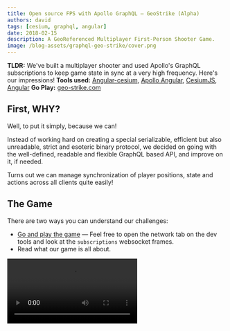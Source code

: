 ```yaml
---
title: Open source FPS with Apollo GraphQL — GeoStrike (Alpha)
authors: david
tags: [cesium, graphql, angular]
date: 2018-02-15
description: A GeoReferenced Multiplayer First-Person Shooter Game.
image: /blog-assets/graphql-geo-strike/cover.png
---
```



<Article />

**TLDR:** We've built a multiplayer shooter and used Apollo's GraphQL subscriptions to keep game state in sync at a very high frequency. Here's our impressions!
**Tools used:** [Angular-cesium](http://angular-cesium.com), [Apollo Angular](https://github.com/kamilkisiela/apollo-angular), [CesiumJS](https://cesiumjs.org), [Angular](https://angular.io)
**Go Play:** [geo-strike.com](https://geo-strike.com)

# First, WHY?

Well, to put it simply, because we can!

Instead of working hard on creating a special serializable, efficient but also unreadable, strict and esoteric binary protocol, we decided on going with the well-defined, readable and flexible GraphQL based API, and improve on it, if needed.

Turns out we can manage synchronization of player positions, state and actions across all clients quite easily!

# The Game

There are two ways you can understand our challenges:

- [Go and play the game](http://geo-strike.com) — Feel free to open the network tab on the dev tools and look at the `subscriptions` websocket frames.
- Read what our game is all about.

<Video src="/blog-assets/graphql-geo-strike/gameplay.webm" />

For those of you that have not played the game (yet!) I'll explain a bit what it is.

Our game is a multiplayer shooting game that is taking place in the vicinity of the Times Square. The game mode is a "team deathmatch" battle where you spawn on the map with your team, and you need to find and shoot the other team's players. The winning team is the one that stayed alive while the other team's players are dead. If you die, you can only view the rest of the game from a bird's eye view.

<Video src="/blog-assets/graphql-geo-strike/map.webm" />

We use CesiumJS — a Google Earth like, open source, mapping engine — as our scene, so when I say the game takes place in the Times Square, It's an actual representation of the Times Square with the buildings being streamed to the client using Cesium's 3d Tiles. As a matter of fact, there is nothing keeping you at the Times Square only, you can wonder off to anywhere on earth. Keep in mind that you will be able to see buildings only in Manhattan.

# Real-Time State Synchronization

Because the game is a multiplayer shooter, we need to synchronize the multiple players position, orientation and state at a rate that the user would not feel “lag”.

In order to do just that, we decided that our game server will be the only source of truth. It keeps each game in a simple map in memory so resolving this data whenever asked should be as quick as it gets. Next we wrote a small GraphQL schema that defines our Game entity.

It ended up looking like so:

![](../../public/blog-assets/graphql-geo-strike/structure.png)

Some parts of this graph will change very rapidly (~10 times a sec) and some parts of it will change rarely. Getting to this realization we decided to expose this graph with both Query type for less frequently changed data and Subscription type for higher rate changes.

This gives the client the flexibility to decide what parts of the data graph he needs to be steamed to it.

In our game, this subscription query turned out to be the only parts we need updated frequently:

![](../../public/blog-assets/graphql-geo-strike/game-state.png)

At the beginning we went with the naive implementation and set things up so that we will get any change made by any client as it happens. Basically publish on the mutation resolver. But we quickly realized this is not a good approach as this is not very scalable and we, quickly over-stress our graphql server.

The approach we decided on taking is usually referred to as “game tick”. We set up a timer that triggers every 200ms and publishes the game state to the gameData subscription. This was one of the most significant changes we made to allow for low latency, in our state synchronization process, and it was done with a couple lines of code, thanks to the way GraphQL subscriptions work.

![](../../public/blog-assets/graphql-geo-strike/game-flow.png)

Not only that we were able to reduce latency, we were also able to scale the number of players quite easily.

# Reflecting state changes on the map

All we had left is handle those high frequency events on the client and have it work well (e.g. without conflicting or lagging) with the other of the data operations.

But for those challenges, Apollo and `angular-apollo` had us covered! Apollo client handled the state subscription and updated the normalized client store seamlessly.

`angular-apollo` exposes the state as a Rx Observable which allowed us to plug that stream to our amazing angular-cesium framework and have the players magically move and update on a 3d scene rendered with CesiumJS!

![](../../public/blog-assets/graphql-geo-strike/game-client.png)

# Not just one subscription

As I've mentioned above, we are publishing the game state every 200ms which is quite good for positioning players, but there are events on our game that cannot tolerate this kind of delay and still feel good to the user.

After analyzing our graph, we determined that there are two such events. Shooting (obviously) and game state notifications. To handle those subscriptions on a ASAP manner, we've simply added two different subscriptions that the client should subscribe to. This makes sure that as soon as someone shoots, we will play the shooting sound according to his relative location on all other clients, and as soon a player is killed, all other players will get a notification indicating that.

# Further improvements

![](../../public/blog-assets/graphql-geo-strike/pov.png)

As our game is played on the same size scene as our own earth, we cannot help but thinking of future game modes where whole armies could play one against the other to take over / save the world!

This kind of massive multiplayer online game calls for some next level optimizations.

For instance:

- Optimize the amount of data sent to each client by filtering players state based on the player's current position in the world.
- Optimize the payload size by converting GraphQL responses to [Google's Binary ProtoBuff](https://developers.google.com/protocol-buffers).
- Use Apollo Engine's dynamic persistent queries to optimize the data that should be sent to our game server.

# Who are we, you ask?

This game is the product of a collaboration between [Webiks](http://webiks.com), a software development company that specialize in high-end data analysis and real time situational awareness web based applications. And [The Guild](https://the-guild.dev), a group of freelance developers, open source contributors and the creators of [angular-cesium](http://angular-cesium.com).

If you are interested in other non-graphql challenges we faced in this project, Omer, the CEO of Webiks wrote a [blog post that showcases all of it](http://webiks.com/introducing-geostrike-alpha).

Oh, and it's all open source! Come over, [star and contribute](https://github.com/Webiks/GeoStrike)!

Thanks for Reading!
